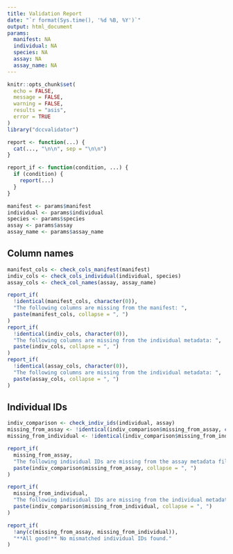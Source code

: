 ```yaml
---
title: Validation Report
date: "`r format(Sys.time(), '%d %B, %Y')`"
output: html_document
params:
  manifest: NA
  individual: NA
  species: NA
  assay: NA
  assay_name: NA
---
```


```r
knitr::opts_chunk$set(
  echo = FALSE,
  message = FALSE,
  warning = FALSE,
  results = "asis",
  error = TRUE
)
library("dccvalidator")

report <- function(...) {
  cat(..., "\n\n", sep = "\n\n")
}

report_if <- function(condition, ...) {
  if (condition) {
    report(...)
  }
}

```

```r
manifest <- params$manifest
individual <- params$individual
species <- params$species
assay <- params$assay
assay_name <- params$assay_name
```

## Column names

```r
manifest_cols <- check_cols_manifest(manifest)
indiv_cols <- check_cols_individual(individual, species)
assay_cols <- check_col_names(assay, assay_name)

report_if(
  !identical(manifest_cols, character(0)),
  "The following columns are missing from the manifest: ",
  paste(manifest_cols, collapse = ", ")
)
report_if(
  !identical(indiv_cols, character(0)),
  "The following columns are missing from the individual metadata: ",
  paste(indiv_cols, collapse = ", ")
)
report_if(
  !identical(assay_cols, character(0)),
  "The following columns are missing from the individual metadata: ",
  paste(assay_cols, collapse = ", ")
)
```

## Individual IDs

```r
indiv_comparison <- check_indiv_ids(individual, assay)
missing_from_assay <- !identical(indiv_comparison$missing_from_assay, character(0))
missing_from_individual <- !identical(indiv_comparison$missing_from_individual, character(0))

report_if(
  missing_from_assay,
  "The following individual IDs are missing from the assay metadata file: ",
  paste(indiv_comparison$missing_from_assay, collapse = ", ")
)

report_if(
  missing_from_individual,
  "The following individual IDs are missing from the individual metadata file: ",
  paste(indiv_comparison$missing_from_individual, collapse = ", ")
)

report_if(
  !any(c(missing_from_assay, missing_from_individual)),
  "**All good!** No mismatched individual IDs found."
)
```

